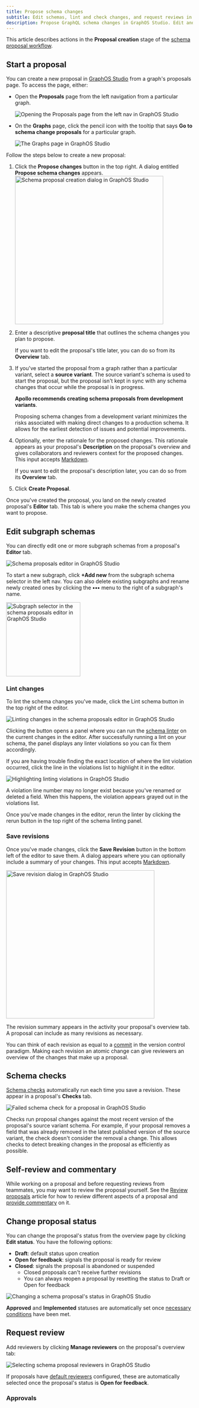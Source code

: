 ```yaml
---
title: Propose schema changes
subtitle: Edit schemas, lint and check changes, and request reviews in GraphOS
description: Propose GraphQL schema changes in GraphOS Studio. Edit and lint schemas, save and check revisions, and request reviews for async collaboration.
---
```


<EnterpriseFeature linkWithAnchor="https://www.apollographql.com/pricing#collaboration"/>

This article describes actions in the **Proposal creation** stage of the [schema proposal workflow](./#proposal-workflow).

<SchemaProposalCreationMermaid />

<UnavailableForMonographs featureName="schema proposals" />

## Start a proposal

You can create a new proposal in [GraphOS Studio](https://studio.apollographql.com?referrer=docs-content) from a graph's proposals page.
To access the page, either:

  - Open the **Proposals** page from the left navigation from a particular graph.

    <img
      src="../../img/schema-proposals/proposals-left-nav.jpg"
      className="screenshot"
      alt="Opening the Proposals page from the left nav in GraphOS Studio"
    />

  - On the **Graphs** page, click the pencil icon with the tooltip that says **Go to schema change proposals** for a particular graph.

    <img
      src="../../img/schema-proposals/proposals-list-page.jpg"
      className="screenshot"
      alt="The Graphs page in GraphOS Studio"
    />

Follow the steps below to create a new proposal:

1. Click the **Propose changes** button in the top right. A dialog entitled **Propose schema changes** appears.
   <img
     src="../../img/schema-proposals/proposal-dialog.jpg"
     className="screenshot"
     alt="Schema proposal creation dialog in GraphOS Studio"
     width="400"
   />
2. Enter a descriptive **proposal title** that outlines the schema changes you plan to propose.

   <Note>

   If you want to edit the proposal's title later, you can do so from its **Overview** tab.

   </Note>

3. If you've started the proposal from a graph rather than a particular variant, select a **source variant**. The source variant's schema is used to start the proposal, but the proposal isn't kept in sync with any schema changes that occur while the proposal is in progress.

   <Tip>

   **Apollo recommends creating schema proposals from development variants**.

   Proposing schema changes from a development variant minimizes the risks associated with making direct changes to a production schema. It allows for the earliest detection of issues and potential improvements.

   </Tip>

4. Optionally, enter the rationale for the proposed changes. This rationale appears as your proposal's **Description** on the proposal's overview and gives collaborators and reviewers context for the proposed changes. This input accepts [Markdown](https://www.markdownguide.org/getting-started/).

    <Note>

    If you want to edit the proposal's description later, you can do so from its **Overview** tab.

    </Note>

5. Click **Create Proposal**.

Once you've created the proposal, you land on the newly created proposal's **Editor** tab. This tab is where you make the schema changes you want to propose.

## Edit subgraph schemas

You can directly edit one or more subgraph schemas from a proposal's **Editor** tab.

<img
  src="../../img/schema-proposals/subgraph-schema-editor.jpg"
  className="screenshot"
  alt="Schema proposals editor in GraphOS Studio"
/>

To start a new subgraph, click **+Add new** from the subgraph schema selector in the left nav.
You can also delete existing subgraphs and rename newly created ones by clicking the **•••** menu to the right of a subgraph's name.

<img
  src="../../img/schema-proposals/subgraph-schema-selector.jpg"
  className="screenshot"
  alt="Subgraph selector in the schema proposals editor in GraphOS Studio"
  width="200px"
/>

### Lint changes

To lint the schema changes you've made, click the Lint schema button in the top right of the editor.

<img
  src="../../img/schema-proposals/lint-changes.jpg"
  className="screenshot"
  alt="Linting changes in the schema proposals editor in GraphOS Studio"
/>

Clicking the button opens a panel where you can run the [schema linter](../schema-linter) on the current changes in the editor.
After successfully running a lint on your schema, the panel displays any linter violations so you can fix them accordingly.

If you are having trouble finding the exact location of where the lint violation occurred, click the line in the violations list to highlight it in the editor.

<img
  src="../../img/schema-proposals/linter-violations.jpg"
  className="screenshot"
  alt="Highlighting linting violations in GraphOS Studio"
/>

<Note>

 A violation line number may no longer exist because you've renamed or deleted a field. When this happens, the violation appears grayed out in the violations list.

</Note>

Once you've made changes in the editor, rerun the linter by clicking the rerun button in the top right of the schema linting panel.

### Save revisions

Once you've made changes, click the **Save Revision** button in the bottom left of the editor to save them.
A dialog appears where you can optionally include a summary of your changes. This input accepts [Markdown](https://www.markdownguide.org/getting-started/).

<img
  src="../../img/schema-proposals/save-revision.jpg"
  className="screenshot"
  alt="Save revision dialog in GraphOS Studio"
  width="400px"
/>

The revision summary appears in the activity your proposal's overview tab. A proposal can include as many revisions as necessary.

<Tip>

You can think of each revision as equal to a [commit](<https://en.wikipedia.org/wiki/Commit_(version_control)>) in the version control paradigm. Making each revision an atomic change can give reviewers an overview of the changes that make up a proposal.

</Tip>

## Schema checks

[Schema checks](../schema-checks) automatically run each time you save a revision. These appear in a proposal's **Checks** tab.

<img
  src="../../img/schema-proposals/schema-checks.jpg"
  className="screenshot"
  alt="Failed schema check for a proposal in GraphOS Studio"
/>

Checks run proposal changes against the most recent version of the proposal's source variant schema.
For example, if your proposal removes a field that was already removed in the latest published version of the source variant, the check doesn't consider the removal a change.
This allows checks to detect breaking changes in the proposal as efficiently as possible.

## Self-review and commentary

While working on a proposal and before requesting reviews from teammates, you may want to review the proposal yourself. See the [Review proposals](./review) article for how to review different aspects of a proposal and [provide commentary](./review/#add-comments) on it.

## Change proposal status

You can change the proposal's status from the overview page by clicking **Edit status**. You have the following options:

- **Draft**: default status upon creation
- **Open for feedback**: signals the proposal is ready for review
- **Closed**: signals the proposal is abandoned or suspended
  - Closed proposals can't receive further revisions
  - You can always reopen a proposal by resetting the status to Draft or Open for feedback

<img
  src="../../img/schema-proposals/edit-status.jpg"
  className="screenshot"
  alt="Changing a schema proposal's status in GraphOS Studio"
/>

**Approved** and **Implemented** statuses are automatically set once [necessary conditions](./#proposal-statuses) have been met.

## Request review

Add reviewers by clicking **Manage reviewers** on the proposal's overview tab:

<img
  src="../../img/schema-proposals/manage-reviewers.jpg"
  className="screenshot"
  alt="Selecting schema proposal reviewers in GraphOS Studio"
/>

If proposals have [default reviewers](./configuration#default-reviewers) configured, these are automatically selected once the proposal's status is **Open for feedback**.

### Approvals

<ApprovedSchemaProposals />



